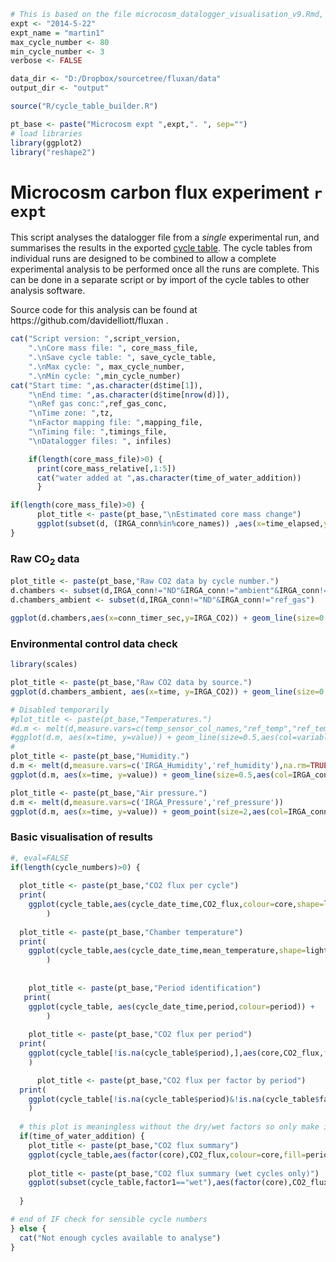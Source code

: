 
```r
# This is based on the file microcosm_datalogger_visualisation_v9.Rmd, adapted for more general use.
expt <- "2014-5-22"
expt_name = "martin1"
max_cycle_number <- 80
min_cycle_number <- 3
verbose <- FALSE

data_dir <- "D:/Dropbox/sourcetree/fluxan/data"
output_dir <- "output"

source("R/cycle_table_builder.R")

pt_base <- paste("Microcosm expt ",expt,". ", sep="")
# load libraries
library(ggplot2)
library("reshape2")
```

Microcosm carbon flux experiment `r expt`
===================================================================
This script analyses the datalogger file from a _single_ experimental run, and summarises the results in the exported [cycle table](`r cycle_table_output_file `). The cycle tables from individual runs are designed to be combined to allow a complete experimental analysis to be performed once all the runs are complete. This can be done in a separate script or by import of the cycle tables to other analysis software.

Source code for this analysis can be found at https://github.com/davidelliott/fluxan .
 
```r
cat("Script version: ",script_version,
    ".\nCore mass file: ", core_mass_file,
    ".\nSave cycle table: ", save_cycle_table,
    ".\nMax cycle: ", max_cycle_number,
    ".\nMin cycle: ",min_cycle_number)
cat("Start time: ",as.character(d$time[1]),
    "\nEnd time: ",as.character(d$time[nrow(d)]),
    "\nRef gas conc:",ref_gas_conc,
    "\nTime zone: ",tz,
    "\nFactor mapping file: ",mapping_file,
    "\nTiming file: ",timings_file,
    "\nDatalogger files: ", infiles)

    if(length(core_mass_file)>0) {
      print(core_mass_relative[,1:5])
      cat("water added at ",as.character(time_of_water_addition))
      }
```



```r
if(length(core_mass_file)>0) {
      plot_title <- paste(pt_base,"\nEstimated core mass change")
      ggplot(subset(d, (IRGA_conn%in%core_names)) ,aes(x=time_elapsed,y=water_content_estimate,colour=factor(IRGA_conn))) + geom_point() + labs(title = plot_title) + facet_wrap(~IRGA_conn,ncol=1) + theme_bw()
} 

```

### Raw CO<sub>2</sub> data 

```r

plot_title <- paste(pt_base,"Raw CO2 data by cycle number.")
d.chambers <- subset(d,IRGA_conn!="ND"&IRGA_conn!="ambient"&IRGA_conn!="ref_gas"&cycle!=0)
d.chambers_ambient <- subset(d,IRGA_conn!="ND"&IRGA_conn!="ref_gas")

ggplot(d.chambers,aes(x=conn_timer_sec,y=IRGA_CO2)) + geom_line(size=0.5, aes(col=IRGA_conn,linetype=light)) + labs(title = plot_title) + facet_wrap(~cycle) + scale_y_continuous(limits=c(200,800)) + theme_bw()

```


### Environmental control data check
```r
library(scales)

plot_title <- paste(pt_base,"Raw CO2 data by source.")
ggplot(d.chambers_ambient, aes(x=time, y=IRGA_CO2)) + geom_line(size=0.5, aes(col=IRGA_conn,linetype=light),position = position_jitter(w = 500, h = 0)) + facet_wrap(~IRGA_conn,ncol=1) + scale_y_continuous(limits=c(200,800)) + labs(title = plot_title) + theme_bw()

# Disabled temporarily 
#plot_title <- paste(pt_base,"Temperatures.")
#d.m <- melt(d,measure.vars=c(temp_sensor_col_names,"ref_temp","ref_temp2"))
#ggplot(d.m, aes(x=time, y=value)) + geom_line(size=0.5,aes(col=variable,linetype=light),position = position_jitter(w = 500, h = 0)) + scale_y_continuous(limits=c(5,30)) + labs(title = plot_title) + theme_bw()
#
plot_title <- paste(pt_base,"Humidity.")
d.m <- melt(d,measure.vars=c('IRGA_Humidity','ref_humidity'),na.rm=TRUE,)
ggplot(d.m, aes(x=time, y=value)) + geom_line(size=0.5,aes(col=IRGA_conn,linetype=light),position = position_jitter(w = 500, h = 0)) + facet_wrap(~variable,ncol=1) + labs(title = plot_title) + theme_bw()

plot_title <- paste(pt_base,"Air pressure.")
d.m <- melt(d,measure.vars=c('IRGA_Pressure','ref_pressure'))
ggplot(d.m, aes(x=time, y=value)) + geom_point(size=2,aes(col=IRGA_conn,linetype=light),position = position_jitter(w = 500, h = 0)) + facet_wrap(~variable,ncol=1) + labs(title = plot_title) + theme_bw()


```

### Basic visualisation of results
```r
#, eval=FALSE
if(length(cycle_numbers)>0) {
  
  plot_title <- paste(pt_base,"CO2 flux per cycle")
  print(    
    ggplot(cycle_table,aes(cycle_date_time,CO2_flux,colour=core,shape=light)) + geom_point(size=5) + labs(title = plot_title) + theme_bw() + scale_y_continuous(name="CO2 flux (mg C m-2 hr-1)") + theme(axis.title.x = element_text(size=20), axis.text.x  = element_text(size=16), axis.title.y = element_text(size=20), axis.text.y  = element_text(size=16), legend.text=element_text(size=18))  + scale_shape_manual(values = c(21,19,22)) 
        )
  
  plot_title <- paste(pt_base,"Chamber temperature")
  print(
    ggplot(cycle_table,aes(cycle_date_time,mean_temperature,shape=light,colour=core,)) + geom_point(size=5) + labs(title = plot_title) + theme_bw() + scale_y_continuous(name="chamber temp") + theme(axis.title.x = element_text(size=20), axis.text.x  = element_text(size=16), axis.title.y = element_text(size=20), axis.text.y  = element_text(size=16), legend.text=element_text(size=18))  + scale_shape_manual(values = c(21,19,22)) 
        )  
 
  
    plot_title <- paste(pt_base,"Period identification")
   print(   
    ggplot(cycle_table, aes(cycle_date_time,period,colour=period)) +   geom_point(size=3) + labs(title = plot_title) + theme_bw() + theme(axis.title.x = element_text(size=20), axis.text.x  = element_text(size=16), axis.title.y = element_text(size=20), axis.text.y  = element_text(size=16), legend.text=element_text(size=18))  
        ) 
  
    plot_title <- paste(pt_base,"CO2 flux per period")
  print(    
    ggplot(cycle_table[!is.na(cycle_table$period),],aes(core,CO2_flux,fill=period)) + geom_boxplot() + labs(title = plot_title) + theme_bw() + scale_y_continuous(name="CO2 flux (mg C m-2 hr-1)") + theme(axis.title.x = element_text(size=20), axis.text.x  = element_text(size=16), axis.title.y = element_text(size=20), axis.text.y  = element_text(size=16), legend.text=element_text(size=18)) 
    ) 

      plot_title <- paste(pt_base,"CO2 flux per factor by period")
  print(    
    ggplot(cycle_table[!is.na(cycle_table$period)&!is.na(cycle_table$factor),],aes(factor,CO2_flux,fill=period)) + geom_boxplot() + labs(title = plot_title) + theme_bw() + scale_y_continuous(name="CO2 flux (mg C m-2 hr-1)") + theme(axis.title.x = element_text(size=20), axis.text.x  = element_text(size=16), axis.title.y = element_text(size=20), axis.text.y  = element_text(size=16), legend.text=element_text(size=18)) 
    ) 
  
  # this plot is meaningless without the dry/wet factors so only make it if we have that info
  if(time_of_water_addition) {
    plot_title <- paste(pt_base,"CO2 flux summary")
    ggplot(cycle_table,aes(factor(core),CO2_flux,colour=core,fill=period)) + geom_boxplot() + labs(title = plot_title) + facet_wrap(~factor1) + theme_bw()
    
    plot_title <- paste(pt_base,"CO2 flux summary (wet cycles only)")
    ggplot(subset(cycle_table,factor1=="wet"),aes(factor(core),CO2_flux,fill=core)) + geom_boxplot() + labs(title = plot_title) + facet_wrap(~period) + theme_bw()
    
  }

# end of IF check for sensible cycle numbers
} else {
  cat("Not enough cycles available to analyse")
}

```



